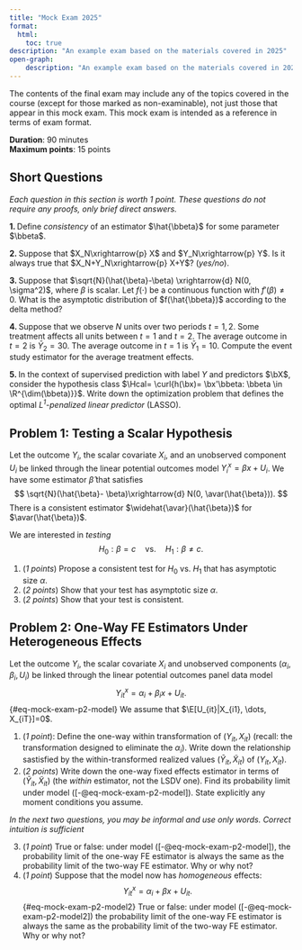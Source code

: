 ```yaml
---
title: "Mock Exam 2025"
format:
  html:
    toc: true
description: "An example exam based on the materials covered in 2025"
open-graph:
    description: "An example exam based on the materials covered in 2025" 
---
```



::: {.callout-warning}

The contents of the final exam may include any of the topics covered in the course (except for those marked as non-examinable), not just those that appear in this mock exam. This mock exam is intended as a reference in terms of exam format.

:::
 

**Duration**: 90 minutes\
**Maximum points**: 15 points\ 


## Short Questions 

*Each question in this section is worth 1 point. These questions do not require any proofs, only brief direct answers.*


**1. ** Define *consistency* of an estimator $\hat{\bbeta}$ for some parameter $\bbeta$.


**2. ** Suppose that $X_N\xrightarrow{p} X$ and $Y_N\xrightarrow{p} Y$. Is it always true that $X_N+Y_N\xrightarrow{p} X+Y$? (*yes/no*).


**3. ** Suppose that $\sqrt{N}(\hat{\beta}-\beta) \xrightarrow{d} N(0, \sigma^2)$, where $\beta$ is scalar. Let $f(\cdot)$ be a continuous function with $f'(\beta)\neq 0$. What is the asymptotic distribution of $f(\hat{\bbeta})$ according to the delta method?


**4. ** Suppose that we observe $N$ units over two periods $t=1, 2$. Some treatment affects all units between $t=1$ and $t=2$. The average outcome in $t=2$ is $\bar{Y}_2 = 30$. The average outcome in $t=1$ is $\bar{Y}_1 =10$. Compute the event study estimator for the average treatment effects. 

**5. ** In the context of supervised prediction with label $Y$ and predictors $\bX$, consider the hypothesis class $\Hcal= \curl{h(\bx)= \bx'\bbeta: \bbeta \in \R^{\dim(\bbeta)}}$.  Write down the optimization problem that defines the optimal *$L^1$-penalized linear predictor* (LASSO). 

## Problem 1: Testing a Scalar Hypothesis 



Let the outcome $Y_i$, the scalar covariate $X_i$, and an unobserved component $U_i$ be linked through the linear potential outcomes model $Y_i^{x} = \beta x + U_i$. 
We have some estimator $\hat{\beta}$ that satisfies
$$
\sqrt{N}(\hat{\beta}- \beta)\xrightarrow{d} N(0, \avar(\hat{\beta})).
$$
There is a consistent estimator $\widehat{\avar}(\hat{\beta})$ for $\avar(\hat{\beta})$.

We are interested in *testing* 
$$
H_0: \beta = c \quad  \text{vs.} \quad  H_1: \beta\neq c.
$$
 

1. (*1 points*) Propose a consistent test for $H_0$ vs. $H_1$ that has asymptotic size $\alpha$.
2. (*2 points*) Show that your test has asymptotic size $\alpha$.
3. (*2 points*) Show that your test is consistent. 


## Problem 2: One-Way FE Estimators Under Heterogeneous Effects

Let the outcome $Y_i$, the scalar covariate $X_i$ and unobserved components $(\alpha_i, \beta_i, U_i)$ be linked through the linear potential outcomes panel data model 
$$
Y_{it}^x = \alpha_i + \beta_i x + U_{it}.
$$ {#eq-mock-exam-p2-model}
We assume that $\E[U_{it}|X_{i1}, \dots, X_{iT}]=0$.

1. (*1 point*): Define the one-way within transformation of $(Y_{it}, X_{it})$ (recall: the transformation designed to eliminate the $\alpha_i$). Write down the relationship sastisfied by the within-transformed realized values $(\tilde{Y}_{it}, \tilde{X}_{it})$ of $(Y_{it}, X_{it})$. 
2. (*2 points*) Write down the one-way fixed effects estimator in terms of $(\tilde{Y}_{it}, \tilde{X}_{it})$ (the *within* estimator, not the LSDV one). Find its probability limit under model ([-@eq-mock-exam-p2-model]). State explicitly any moment conditions you assume. 

*In the next two questions, you may be informal and use only words. Correct intuition is sufficient*

3.  (*1 point*) True or false: under model ([-@eq-mock-exam-p2-model]), the probability limit of the one-way FE estimator is always the same as the probability limit of the two-way FE estimator.  Why or why not?
4.  (*1 point*) Suppose that the model now has *homogeneous* effects:
$$
Y_{it}^x = \alpha_i + \beta x + U_{it}.
$$ {#eq-mock-exam-p2-model2}
True or false: under model ([-@eq-mock-exam-p2-model2]) the probability limit of the one-way FE estimator is always the same as the probability limit of the two-way FE estimator. Why or why not?  
